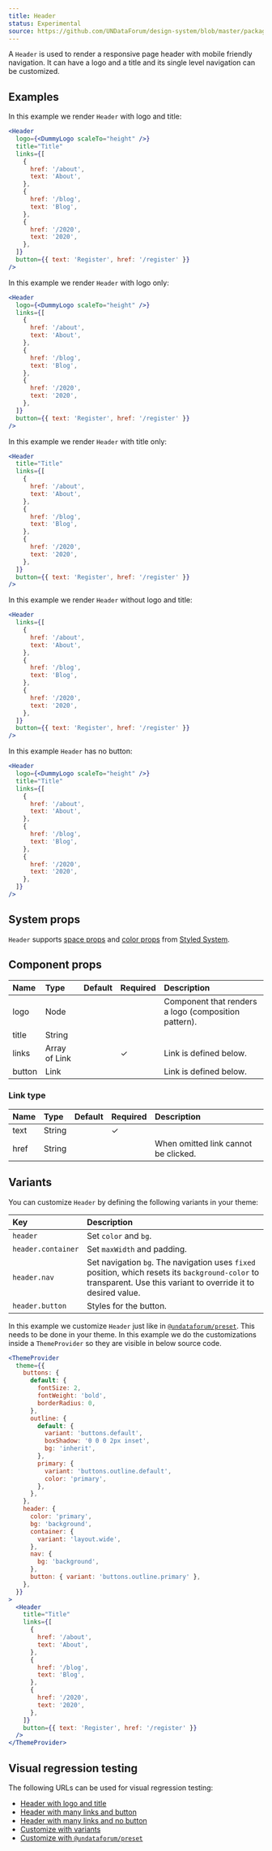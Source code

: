 ```yaml
---
title: Header
status: Experimental
source: https://github.com/UNDataForum/design-system/blob/master/packages/components/src/header.js
---
```


A `Header` is used to render a responsive page header with mobile friendly
navigation. It can have a logo and a title and its single level navigation can
be customized.

## Examples

In this example we render `Header` with logo and title:

```jsx live
<Header
  logo={<DummyLogo scaleTo="height" />}
  title="Title"
  links={[
    {
      href: '/about',
      text: 'About',
    },
    {
      href: '/blog',
      text: 'Blog',
    },
    {
      href: '/2020',
      text: '2020',
    },
  ]}
  button={{ text: 'Register', href: '/register' }}
/>
```

In this example we render `Header` with logo only:

```jsx live
<Header
  logo={<DummyLogo scaleTo="height" />}
  links={[
    {
      href: '/about',
      text: 'About',
    },
    {
      href: '/blog',
      text: 'Blog',
    },
    {
      href: '/2020',
      text: '2020',
    },
  ]}
  button={{ text: 'Register', href: '/register' }}
/>
```

In this example we render `Header` with title only:

```jsx live
<Header
  title="Title"
  links={[
    {
      href: '/about',
      text: 'About',
    },
    {
      href: '/blog',
      text: 'Blog',
    },
    {
      href: '/2020',
      text: '2020',
    },
  ]}
  button={{ text: 'Register', href: '/register' }}
/>
```

In this example we render `Header` without logo and title:

```jsx live
<Header
  links={[
    {
      href: '/about',
      text: 'About',
    },
    {
      href: '/blog',
      text: 'Blog',
    },
    {
      href: '/2020',
      text: '2020',
    },
  ]}
  button={{ text: 'Register', href: '/register' }}
/>
```

In this example `Header` has no button:

```jsx live
<Header
  logo={<DummyLogo scaleTo="height" />}
  title="Title"
  links={[
    {
      href: '/about',
      text: 'About',
    },
    {
      href: '/blog',
      text: 'Blog',
    },
    {
      href: '/2020',
      text: '2020',
    },
  ]}
/>
```

## System props

`Header` supports [space props](https://styled-system.com/api#space) and
[color props](https://styled-system.com/api#color) from
[Styled System](https://styled-system.com/).

## Component props

| Name   | Type          | Default | Required | Description                                          |
| :----- | :------------ | :------ | :------- | :--------------------------------------------------- |
| logo   | Node          |         |          | Component that renders a logo (composition pattern). |
| title  | String        |         |          |                                                      |
| links  | Array of Link |         | ✓        | Link is defined below.                               |
| button | Link          |         |          | Link is defined below.                               |

### Link type

| Name | Type   | Default | Required | Description                          |
| :--- | :----- | :------ | :------- | :----------------------------------- |
| text | String |         | ✓        |                                      |
| href | String |         |          | When omitted link cannot be clicked. |

## Variants

You can customize `Header` by defining the following variants in your theme:

| Key                | Description                                                                                                                                                      |
| :----------------- | :--------------------------------------------------------------------------------------------------------------------------------------------------------------- |
| `header`           | Set `color` and `bg`.                                                                                                                                            |
| `header.container` | Set `maxWidth` and padding.                                                                                                                                      |
| `header.nav`       | Set navigation `bg`. The navigation uses `fixed` position, which resets its `background-color` to transparent. Use this variant to override it to desired value. |
| `header.button`    | Styles for the button.                                                                                                                                           |

In this example we customize `Header` just like in
[`@undataforum/preset`](/preset). This needs to be done in your theme. In this
example we do the customizations inside a `ThemeProvider` so they are visible in
below source code.

```jsx live
<ThemeProvider
  theme={{
    buttons: {
      default: {
        fontSize: 2,
        fontWeight: 'bold',
        borderRadius: 0,
      },
      outline: {
        default: {
          variant: 'buttons.default',
          boxShadow: '0 0 0 2px inset',
          bg: 'inherit',
        },
        primary: {
          variant: 'buttons.outline.default',
          color: 'primary',
        },
      },
    },
    header: {
      color: 'primary',
      bg: 'background',
      container: {
        variant: 'layout.wide',
      },
      nav: {
        bg: 'background',
      },
      button: { variant: 'buttons.outline.primary' },
    },
  }}
>
  <Header
    title="Title"
    links={[
      {
        href: '/about',
        text: 'About',
      },
      {
        href: '/blog',
        text: 'Blog',
      },
      {
        href: '/2020',
        text: '2020',
      },
    ]}
    button={{ text: 'Register', href: '/register' }}
  />
</ThemeProvider>
```

## Visual regression testing

The following URLs can be used for visual regression testing:

- [Header with logo and title](/header/logo-and-title)
- [Header with many links and button](/header/many-links-and-button)
- [Header with many links and no button](/header/many-links-no-button)
- [Customize with variants](/header/customize-with-variants)
- [Customize with `@undataforum/preset`](/header/customize-with-preset)
